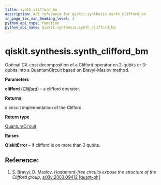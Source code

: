 ```yaml
---
title: synth_clifford_bm
description: API reference for qiskit.synthesis.synth_clifford_bm
in_page_toc_min_heading_level: 1
python_api_type: function
python_api_name: qiskit.synthesis.synth_clifford_bm
---
```


# qiskit.synthesis.synth\_clifford\_bm

<Function id="qiskit.synthesis.synth_clifford_bm" name="synth_clifford_bm" isDedicatedPage={true} github="https://github.com/qiskit/qiskit/tree/stable/0.23/qiskit/synthesis/clifford/clifford_decompose_bm.py" signature="synth_clifford_bm(clifford)">
  Optimal CX-cost decomposition of a Clifford operator on 2-qubits or 3-qubits into a QuantumCircuit based on Bravyi-Maslov method.

  **Parameters**

  **clifford** ([*Clifford*](qiskit.quantum_info.Clifford "qiskit.quantum_info.Clifford")) – a clifford operator.

  **Returns**

  a circuit implementation of the Clifford.

  **Return type**

  [QuantumCircuit](qiskit.circuit.QuantumCircuit "qiskit.circuit.QuantumCircuit")

  **Raises**

  **QiskitError** – if clifford is on more than 3 qubits.

  ## Reference:

  1.  S. Bravyi, D. Maslov, *Hadamard-free circuits expose the structure of the Clifford group*, [arXiv:2003.09412 \[quant-ph\]](https://arxiv.org/abs/2003.09412)
</Function>


